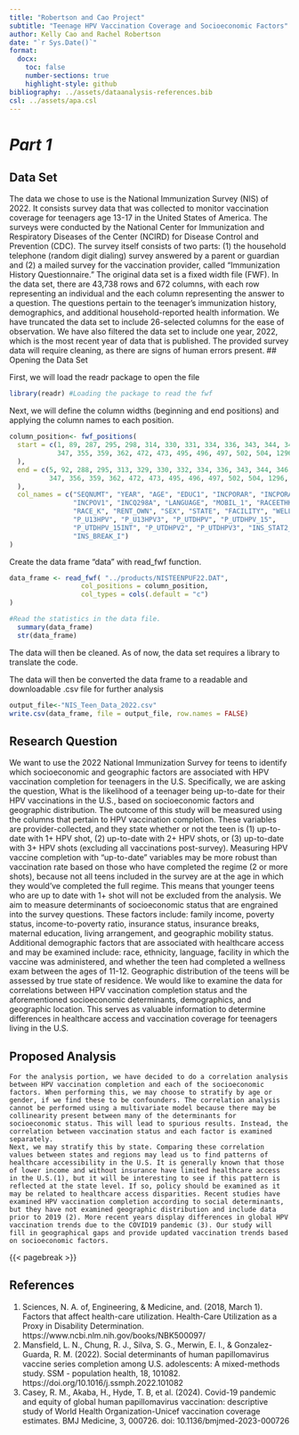 ```yaml
---
title: "Robertson and Cao Project"
subtitle: "Teenage HPV Vaccination Coverage and Socioeconomic Factors"
author: Kelly Cao and Rachel Robertson
date: "`r Sys.Date()`"
format:
  docx:
    toc: false
    number-sections: true
    highlight-style: github
bibliography: ../assets/dataanalysis-references.bib
csl: ../assets/apa.csl
---
```

# *Part 1*
## Data Set
  The data we chose to use is the National Immunization Survey (NIS) of 2022. It consists survey data that was collected to monitor vaccination coverage for teenagers age 13-17 in the United States of America. The surveys were conducted by the National Center for Immunization and Respiratory Diseases of the Center (NCIRD) for Disease Control and Prevention (CDC). The survey itself consists of two parts: (1) the household telephone (random digit dialing) survey answered by a parent or guardian and (2) a mailed survey for the vaccination provider, called “Immunization History Questionnaire.”
  The original data set is a fixed width file (FWF). In the data set, there are 43,738 rows and 672 columns, with each row representing an individual and the each column representing the answer to a question. The questions pertain to the teenager’s immunization history, demographics, and additional household-reported health information. 
We have truncated the data set to include 26-selected columns for the ease of observation. We have also filtered the data set to include one year, 2022, which is the most recent year of data that is published. The provided survey data will require cleaning, as there are signs of human errors present. 
## Opening the Data Set

First, we will load the readr package to open the file
```r
library(readr) #Loading the package to read the fwf
```


Next, we will define the column widths (beginning and end positions) and applying the column names to each position.
```r
column_position<- fwf_positions(
  start = c(1, 89, 287, 295, 298, 314, 330, 331, 334, 336, 343, 344, 345,
            347, 355, 359, 362, 472, 473, 495, 496, 497, 502, 504, 1296, 1297
  ),
  end = c(5, 92, 288, 295, 313, 329, 330, 332, 334, 336, 343, 344, 346,
          347, 356, 359, 362, 472, 473, 495, 496, 497, 502, 504, 1296, 1297
  ),
  col_names = c("SEQNUMT", "YEAR", "AGE", "EDUC1", "INCPORAR", "INCPORAR_I", 
                "INCPOV1", "INCQ298A", "LANGUAGE", "MOBIL_1", "RACEETHK", 
                "RACE_K", "RENT_OWN", "SEX", "STATE", "FACILITY", "WELLCHILD", 
                "P_U13HPV", "P_U13HPV3", "P_UTDHPV", "P_UTDHPV_15", 
                "P_UTDHPV_15INT", "P_UTDHPV2", "P_UTDHPV3", "INS_STAT2_I", 
                "INS_BREAK_I")
)

```


Create the data frame "data" with read_fwf function. 
```r
data_frame <- read_fwf( "../products/NISTEENPUF22.DAT", 
                  col_positions = column_position, 
                  col_types = cols(.default = "c")
)
```

```r
#Read the statistics in the data file.
  summary(data_frame)
  str(data_frame)
```

The data will then be cleaned. As of now, the data set requires a library to translate the code.

The data will then be converted the data frame to a readable and downloadable .csv file for further analysis
```r
output_file<-"NIS_Teen_Data_2022.csv"
write.csv(data_frame, file = output_file, row.names = FALSE)
```





## Research Question
  We want to use the 2022 National Immunization Survey for teens to identify which socioeconomic and geographic factors are associated with HPV vaccination completion for teenagers in the U.S. Specifically, we are asking the question, What is the likelihood of a teenager being up-to-date for their HPV vaccinations in the U.S., based on socioeconomic factors and geographic distribution. The outcome of this study will be measured using the columns that pertain to HPV vaccination completion. These variables are provider-collected, and they state whether or not the teen is (1) up-to-date with 1+ HPV shot, (2) up-to-date with 2+ HPV shots, or (3) up-to-date with 3+ HPV shots (excluding all vaccinations post-survey). Measuring HPV vaccine completion with “up-to-date” variables may be more robust than vaccination rate based on those who have completed the regime (2 or more shots), because not all teens included in the survey are at the age in which they would’ve completed the full regime. This means that younger teens who are up to date with 1+ shot will not be excluded from the analysis.
  We aim to measure determinants of socioeconomic status that are engrained into the survey questions. These factors include: family income, poverty status, income-to-poverty ratio, insurance status, insurance breaks, maternal education, living arrangement, and geographic mobility status. Additional demographic factors that are associated with healthcare access and may be examined include: race, ethnicity, language, facility in which the vaccine was administered, and whether the teen had completed a wellness exam between the ages of 11-12. Geographic distribution of the teens will be assessed by true state of residence. 
  We would like to examine the data for correlations between HPV vaccination completion status and the aforementioned socioeconomic determinants, demographics, and geographic location. This serves as valuable information to determine differences in healthcare access and vaccination coverage for teenagers living in the U.S.

## Proposed Analysis
	For the analysis portion, we have decided to do a correlation analysis between HPV vaccination completion and each of the socioeconomic factors. When performing this, we may choose to stratify by age or gender, if we find these to be confounders. The correlation analysis cannot be performed using a multivariate model because there may be collinearity present between many of the determinants for socioeconomic status. This will lead to spurious results. Instead, the correlation between vaccination status and each factor is examined separately. 
	Next, we may stratify this by state. Comparing these correlation values between states and regions may lead us to find patterns of healthcare accessibility in the U.S. It is generally known that those of lower income and without insurance have limited healthcare access in the U.S.(1), but it will be interesting to see if this pattern is reflected at the state level. If so, policy should be examined as it may be related to healthcare access disparities. Recent studies have examined HPV vaccination completion according to social determinants, but they have not examined geographic distribution and include data prior to 2019 (2). More recent years display differences in global HPV vaccination trends due to the COVID19 pandemic (3). Our study will fill in geographical gaps and provide updated vaccination trends based on socioeconomic factors.

{{< pagebreak >}}

## References
1. Sciences, N. A. of, Engineering, & Medicine, and. (2018, March 1). Factors that affect health-care utilization. Health-Care Utilization as a Proxy in Disability Determination. https://www.ncbi.nlm.nih.gov/books/NBK500097/ 
2. Mansfield, L. N., Chung, R. J., Silva, S. G., Merwin, E. I., & Gonzalez-Guarda, R. M. (2022). Social determinants of human papillomavirus vaccine series completion among U.S. adolescents: A mixed-methods study. SSM - population health, 18, 101082. https://doi.org/10.1016/j.ssmph.2022.101082
3. Casey, R. M., Akaba, H., Hyde, T. B, et al. (2024). Covid-19 pandemic and equity of global human papillomavirus vaccination: descriptive study of World Health Organization-Unicef vaccination coverage estimates. BMJ Medicine, 3, 000726. doi: 10.1136/bmjmed-2023-000726
